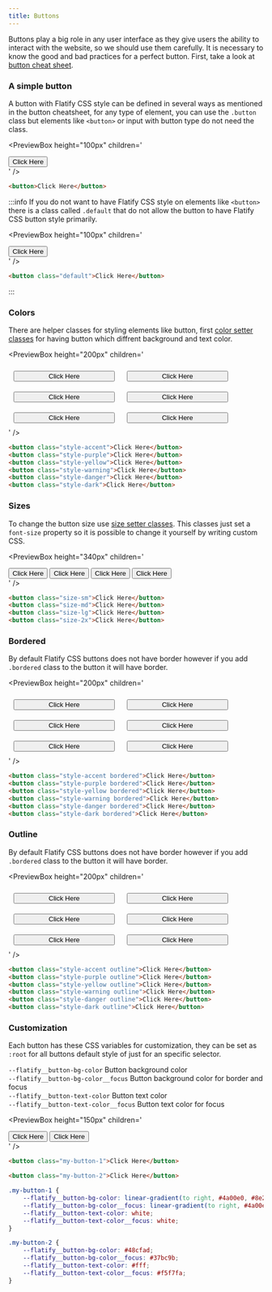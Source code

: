 ```yaml
---
title: Buttons
---
```



Buttons play a big role in any user interface as they give users the ability
to interact with the website, so we should use them carefully.
It is necessary to know the good and bad practices for a perfect button.
First, take a look at [button cheat sheet](https://www.buttoncheatsheet.com/).

### A simple button

A button with Flatify CSS style can be defined in several ways as mentioned in the button cheatsheet,
for any type of element, you can use the `.button` class but elements like `<button>` or input with button type do not need the class.

<PreviewBox
	height="100px"
	children='
<!DOCTYPE html>
<html lang="en">
	<head>
		<meta charset="UTF-8" />
		<meta http-equiv="X-UA-Compatible" content="IE=edge" />
		<meta name="viewport" content="width=device-width, initial-scale=1.0" />
		<link rel="stylesheet" href="https://raw.githack.com/amir2mi/FlatifyCSS/master/dist/css/flatify-min.css" />
		<title>Buttons</title>
	</head>
	<body>
        <div class="flex-center">
			<button>
				Click Here
			</button>
		</div>
	</body>
</html>
'
/>

```html title="index.html"
<button>Click Here</button>
```

:::info
If you do not want to have Flatify CSS style on elements like `<button>` there is a class called
`.default` that do not allow the button to have Flatify CSS button style primarily.

<PreviewBox
	height="100px"
	children='
<!DOCTYPE html>
<html lang="en">
	<head>
		<meta charset="UTF-8" />
		<meta http-equiv="X-UA-Compatible" content="IE=edge" />
		<meta name="viewport" content="width=device-width, initial-scale=1.0" />
		<link rel="stylesheet" href="https://raw.githack.com/amir2mi/FlatifyCSS/master/dist/css/flatify-min.css" />
		<title>Buttons</title>
	</head>
	<body>
        <div class="flex-center">
			<button class="default">
				Click Here
			</button>
		</div>
	</body>
</html>
'
/>

```html title="index.html"
<button class="default">Click Here</button>
```

:::

### Colors

There are helper classes for styling elements like button,
first [color setter classes](/docs/helpers/color-setters) for having button which diffrent
background and text color.

<PreviewBox
	height="200px"
	children='
<!DOCTYPE html>
<html lang="en">
	<head>
		<meta charset="UTF-8" />
		<meta http-equiv="X-UA-Compatible" content="IE=edge" />
		<meta name="viewport" content="width=device-width, initial-scale=1.0" />
		<link rel="stylesheet" href="https://raw.githack.com/amir2mi/FlatifyCSS/master/dist/css/flatify-min.css" />
		<title>Buttons</title>
	</head>
	<body>
        <div class="flex-center" style="flex-wrap: wrap;">
			<button style="width: 200px; margin: 10px" class="style-accent">Click Here</button>
			<button style="width: 200px; margin: 10px" class="style-purple">Click Here</button>
			<button style="width: 200px; margin: 10px" class="style-yellow">Click Here</button>
			<button style="width: 200px; margin: 10px" class="style-warning">Click Here</button>
			<button style="width: 200px; margin: 10px" class="style-danger">Click Here</button>
			<button style="width: 200px; margin: 10px" class="style-dark">Click Here</button>
		</div>
	</body>
</html>
'
/>

```html title="index.html"
<button class="style-accent">Click Here</button>
<button class="style-purple">Click Here</button>
<button class="style-yellow">Click Here</button>
<button class="style-warning">Click Here</button>
<button class="style-danger">Click Here</button>
<button class="style-dark">Click Here</button>
```

### Sizes

To change the button size use [size setter classes](/docs/helpers/size-setters).
This classes just set a `font-size` property so it is possible to change it yourself by writing custom CSS.

<PreviewBox
	height="340px"
	children='
<!DOCTYPE html>
<html lang="en">
	<head>
		<meta charset="UTF-8" />
		<meta http-equiv="X-UA-Compatible" content="IE=edge" />
		<meta name="viewport" content="width=device-width, initial-scale=1.0" />
		<link rel="stylesheet" href="https://raw.githack.com/amir2mi/FlatifyCSS/master/dist/css/flatify-min.css" />
		<title>Buttons</title>
	</head>
	<body>
        <div class="flex-column-center">
			<button class="size-sm">Click Here</button>
			<button class="size-md">Click Here</button>
			<button class="size-lg">Click Here</button>
			<button class="size-2x">Click Here</button>
		</div>
	</body>
</html>
'
/>

```html title="index.html"
<button class="size-sm">Click Here</button>
<button class="size-md">Click Here</button>
<button class="size-lg">Click Here</button>
<button class="size-2x">Click Here</button>
```

### Bordered

By default Flatify CSS buttons does not have border however if you add `.bordered` class to
the button it will have border.

<PreviewBox
	height="200px"
	children='
<!DOCTYPE html>
<html lang="en">
	<head>
		<meta charset="UTF-8" />
		<meta http-equiv="X-UA-Compatible" content="IE=edge" />
		<meta name="viewport" content="width=device-width, initial-scale=1.0" />
		<link rel="stylesheet" href="https://raw.githack.com/amir2mi/FlatifyCSS/master/dist/css/flatify-min.css" />
		<title>Buttons</title>
	</head>
	<body>
        <div class="flex-center" style="flex-wrap: wrap">
			<button style="width: 200px; margin: 10px" class="style-accent bordered">Click Here</button>
			<button style="width: 200px; margin: 10px" class="style-purple bordered">Click Here</button>
			<button style="width: 200px; margin: 10px" class="style-yellow bordered">Click Here</button>
			<button style="width: 200px; margin: 10px" class="style-warning bordered">Click Here</button>
			<button style="width: 200px; margin: 10px" class="style-danger bordered">Click Here</button>
			<button style="width: 200px; margin: 10px" class="style-dark bordered">Click Here</button>
		</div>
	</body>
</html>
'
/>

```html title="index.html"
<button class="style-accent bordered">Click Here</button>
<button class="style-purple bordered">Click Here</button>
<button class="style-yellow bordered">Click Here</button>
<button class="style-warning bordered">Click Here</button>
<button class="style-danger bordered">Click Here</button>
<button class="style-dark bordered">Click Here</button>
```

### Outline

By default Flatify CSS buttons does not have border however if you add `.bordered` class to
the button it will have border.

<PreviewBox
	height="200px"
	children='
<!DOCTYPE html>
<html lang="en">
	<head>
		<meta charset="UTF-8" />
		<meta http-equiv="X-UA-Compatible" content="IE=edge" />
		<meta name="viewport" content="width=device-width, initial-scale=1.0" />
		<link rel="stylesheet" href="https://raw.githack.com/amir2mi/FlatifyCSS/master/dist/css/flatify-min.css" />
		<title>Buttons</title>
	</head>
	<body>
        <div class="flex-center" style="flex-wrap: wrap">
			<button style="width: 200px; margin: 10px" class="style-accent outline">Click Here</button>
			<button style="width: 200px; margin: 10px" class="style-purple outline">Click Here</button>
			<button style="width: 200px; margin: 10px" class="style-yellow outline">Click Here</button>
			<button style="width: 200px; margin: 10px" class="style-warning outline">Click Here</button>
			<button style="width: 200px; margin: 10px" class="style-danger outline">Click Here</button>
			<button style="width: 200px; margin: 10px" class="style-dark outline">Click Here</button>
		</div>
	</body>
</html>
'
/>

```html title="index.html"
<button class="style-accent outline">Click Here</button>
<button class="style-purple outline">Click Here</button>
<button class="style-yellow outline">Click Here</button>
<button class="style-warning outline">Click Here</button>
<button class="style-danger outline">Click Here</button>
<button class="style-dark outline">Click Here</button>
```

### Customization

Each button has these CSS variables for customization, they can be set as `:root` for all buttons default style
of just for an specific selector.

`--flatify__button-bg-color` Button background color  
`--flatify__button-bg-color__focus` Button background color for border and focus  
`--flatify__button-text-color` Button text color  
`--flatify__button-text-color__focus` Button text color for focus

<PreviewBox
	height="150px"
	children='
<!DOCTYPE html>
<html lang="en">
	<head>
		<meta charset="UTF-8" />
		<meta http-equiv="X-UA-Compatible" content="IE=edge" />
		<meta name="viewport" content="width=device-width, initial-scale=1.0" />
		<link rel="stylesheet" href="https://raw.githack.com/amir2mi/FlatifyCSS/master/dist/css/flatify-min.css" />
		<title>Buttons</title>
		<style>
			.my-button-1{
				--flatify__button-bg-color: linear-gradient(to right, #4A00E0, #8E2DE2);
				--flatify__button-bg-color__focus: linear-gradient(to right, #4A00E0, #8E2DE2);
				--flatify__button-text-color: white;
				--flatify__button-text-color__focus: white;
			}
			.my-button-2{
				--flatify__button-bg-color: #48CFAD;
				--flatify__button-bg-color__focus: #37BC9B;
				--flatify__button-text-color: #fff;
				--flatify__button-text-color__focus: #F5F7FA;
			}
		</style>
    </head>
    <body>
        <div class="flex-column-center">
    		<button class="my-button-1">Click Here</button>
    		<button class="my-button-2">Click Here</button>
    	</div>
    </body>

</html>
'
/>

```html title="index.html"
<button class="my-button-1">Click Here</button>

<button class="my-button-2">Click Here</button>
```

```css title="style.css"
.my-button-1 {
	--flatify__button-bg-color: linear-gradient(to right, #4a00e0, #8e2de2);
	--flatify__button-bg-color__focus: linear-gradient(to right, #4a00e0, #8e2de2);
	--flatify__button-text-color: white;
	--flatify__button-text-color__focus: white;
}

.my-button-2 {
	--flatify__button-bg-color: #48cfad;
	--flatify__button-bg-color__focus: #37bc9b;
	--flatify__button-text-color: #fff;
	--flatify__button-text-color__focus: #f5f7fa;
}
```
